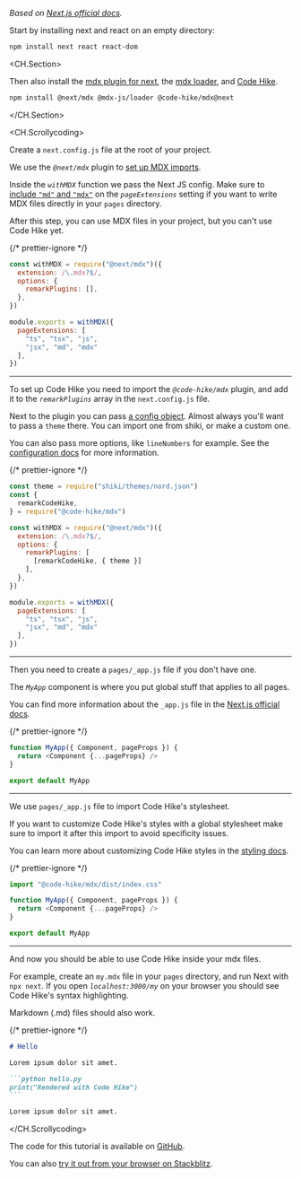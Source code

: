 _Based on [Next.js official docs](https://nextjs.org/docs/advanced-features/using-mdx)._

Start by installing next and react on an empty directory:

```bash
npm install next react react-dom
```

<CH.Section>

Then also install the [mdx plugin for next](focus://1[13:21]), the [mdx loader](focus://1[23:36]), and [Code Hike](focus://1[38:56]).

```bash
npm install @next/mdx @mdx-js/loader @code-hike/mdx@next
```

</CH.Section>

<div style={{ height: "0.5em" }} />

<CH.Scrollycoding>

Create a `next.config.js` file at the root of your project.

We use the _`@next/mdx`_ plugin to [set up MDX imports](focus://1:6,8,13).

Inside the _`withMDX`_ function we pass the Next JS config. Make sure to [include `"md"` and `"mdx"`](focus://9,11[12:22],12) on the _`pageExtensions`_ setting if you want to write MDX files directly in your `pages` directory.

After this step, you can use MDX files in your project, but you can't use Code Hike yet.

{/* prettier-ignore */}
```js next.config.js
const withMDX = require("@next/mdx")({
  extension: /\.mdx?$/,
  options: {
    remarkPlugins: [],
  },
})

module.exports = withMDX({
  pageExtensions: [
    "ts", "tsx", "js", 
    "jsx", "md", "mdx"
  ],
})
```

---

To set up Code Hike you need to import the _`@code-hike/mdx`_ plugin, and add it to the _`remarkPlugins`_ array in the `next.config.js` file.

Next to the plugin you can pass [a config object](focus://10[24:32]). Almost always you'll want to pass a `theme` there. You can import one from shiki, or make a custom one.

You can also pass more options, like `lineNumbers` for example. See the [configuration docs](/docs/configuration) for more information.

{/* prettier-ignore */}
```js next.config.js focus=1:4,9:11
const theme = require("shiki/themes/nord.json")
const {
  remarkCodeHike,
} = require("@code-hike/mdx")

const withMDX = require("@next/mdx")({
  extension: /\.mdx?$/,
  options: {
    remarkPlugins: [
      [remarkCodeHike, { theme }]
    ],
  },
})

module.exports = withMDX({
  pageExtensions: [
    "ts", "tsx", "js", 
    "jsx", "md", "mdx"
  ],
})
```

---

Then you need to create a `pages/_app.js` file if you don't have one.

The _`MyApp`_ component is where you put global stuff that applies to all pages.

You can find more information about the `_app.js` file in the [Next.js official docs](https://nextjs.org/docs/advanced-features/custom-app).

{/* prettier-ignore */}
```js pages/_app.js
function MyApp({ Component, pageProps }) {
  return <Component {...pageProps} />
}

export default MyApp
```

---

We use `pages/_app.js` file to import Code Hike's stylesheet.

If you want to customize Code Hike's styles with a global stylesheet make sure to import it after this import to avoid specificity issues.

You can learn more about customizing Code Hike styles in the [styling docs](/docs/styling).

{/* prettier-ignore */}
```js pages/_app.js focus=1
import "@code-hike/mdx/dist/index.css"

function MyApp({ Component, pageProps }) {
  return <Component {...pageProps} />
}

export default MyApp
```

---

And now you should be able to use Code Hike inside your mdx files.

For example, create an `my.mdx` file in your `pages` directory, and run Next with `npx next`. If you open _`localhost:3000/my`_ on your browser you should see Code Hike's syntax highlighting.

Markdown (.md) files should also work.

{/* prettier-ignore */}
~~~md pages/my.mdx
# Hello

Lorem ipsum dolor sit amet.

```python hello.py
print("Rendered with Code Hike")
```

Lorem ipsum dolor sit amet.
~~~

</CH.Scrollycoding>

<div style={{ height: 20 }} />

The code for this tutorial is available on [GitHub](https://github.com/code-hike/examples/tree/main/nextjs).

You can also [try it out from your browser on Stackblitz](https://stackblitz.com/edit/ch-nextjs?file=pages%2Findex.mdx).

<div style={{ height: 200 }} />
